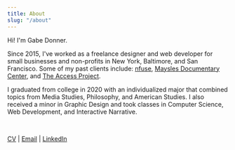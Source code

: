 ```yaml
---
title: About
slug: "/about"
---
```


<!--I was born and raised in Baltimore, MD. New York is where I live currently, but Baltimore will always be home.

When I'm not designing or developing, I enjoy reading (especially philosophy), writing, drawing, and watching movies.

My American Media studies concentration sythesized classes in American Studies, Media Studies, Philosophy, and Design. During undergrad, I was particularly interested in semiotics (the study of meaning-making) and propaganda studies. I also took classes in Computer Science, Web Development.-->

Hi! I'm Gabe Donner.

Since 2015, I've worked as a freelance designer and web developer for small businesses and non-profits in New York, Baltimore, and San Francisco.
Some of my past clients include: [nfuse](https://nfusemagnesium.com), [Maysles Documentary Center](https://www.maysles.org), and [The Access Project](https://accessprojectca.org).

I graduated from college in 2020 with an individualized major that combined topics from Media Studies, Philosophy, and American Studies.
I also received a minor in Graphic Design and took classes in Computer Science, Web Development, and Interactive Narrative.





<br />

[CV](https://drive.google.com/file/d/1_e7RnFWboJDe52S_ipONo8rd4ohdZ6vy/view?usp=sharing)
|  [Email](mailto:contact@gabedonner.com)
|  [LinkedIn](mailto:contact@gabedonner.com)